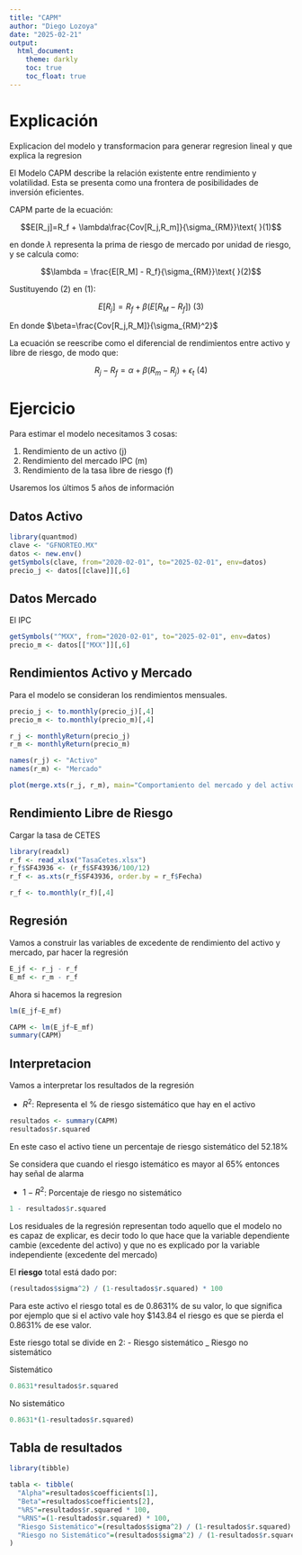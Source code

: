 ```yaml
---
title: "CAPM"
author: "Diego Lozoya"
date: "2025-02-21"
output: 
  html_document:
    theme: darkly
    toc: true
    toc_float: true
---
```


# Explicación

Explicacion del modelo y transformacion para generar regresion lineal y que explica la regresion

El Modelo CAPM describe la relación existente entre rendimiento y volatilidad. Esta se presenta como una frontera de posibilidades de inversión eficientes.

CAPM parte de la ecuación:

$$E[R_j]=R_f + \lambda\frac{Cov[R_j,R_m]}{\sigma_{RM}}\text{ }(1)$$

en donde $\lambda$ representa la prima de riesgo de mercado por unidad de riesgo, y se calcula como:

$$\lambda = \frac{E[R_M] - R_f}{\sigma_{RM}}\text{ }(2)$$

Sustituyendo $(2)$ en $(1)$:

$$E[R_j]=R_f + \beta(E[R_M-R_f])\text{ }(3)$$

En donde $\beta=\frac{Cov[R_j,R_M]}{\sigma_{RM}^2}$

La ecuación se reescribe como el diferencial de rendimientos entre activo y libre de riesgo, de modo que:

$$R_j - R_f=\alpha+\beta(R_m-R_j)+\epsilon_t\text{ }(4)$$

# Ejercicio

Para estimar el modelo necesitamos 3 cosas:

1) Rendimiento de un activo (j)
2) Rendimiento del mercado IPC (m)
3) Rendimiento de la tasa libre de riesgo (f)

Usaremos los últimos 5 años de información

## Datos Activo

```r
library(quantmod)
clave <- "GFNORTEO.MX"
datos <- new.env()
getSymbols(clave, from="2020-02-01", to="2025-02-01", env=datos)
precio_j <- datos[[clave]][,6]
```

## Datos Mercado

El IPC

```r
getSymbols("^MXX", from="2020-02-01", to="2025-02-01", env=datos)
precio_m <- datos[["MXX"]][,6]
```

## Rendimientos Activo y Mercado

Para el modelo se consideran los rendimientos mensuales.

```r
precio_j <- to.monthly(precio_j)[,4]
precio_m <- to.monthly(precio_m)[,4]
```

```r
r_j <- monthlyReturn(precio_j)
r_m <- monthlyReturn(precio_m)

names(r_j) <- "Activo"
names(r_m) <- "Mercado"

plot(merge.xts(r_j, r_m), main="Comportamiento del mercado y del activo", legend.loc = "bottom")
```

## Rendimiento Libre de Riesgo

Cargar la tasa de CETES

```r
library(readxl)
r_f <- read_xlsx("TasaCetes.xlsx")
r_f$SF43936 <- (r_f$SF43936/100/12)
r_f <- as.xts(r_f$SF43936, order.by = r_f$Fecha)

r_f <- to.monthly(r_f)[,4]
```

## Regresión

Vamos a construir las variables de excedente de rendimiento del activo y mercado, par hacer la regresión

```r
E_jf <- r_j - r_f
E_mf <- r_m - r_f
```

Ahora si hacemos la regresion

```r
lm(E_jf~E_mf)
```

```r
CAPM <- lm(E_jf~E_mf)
summary(CAPM)
```

## Interpretacion

Vamos a interpretar los resultados de la regresión

- $R^2$: Representa el % de riesgo sistemático que hay en el activo

```r
resultados <- summary(CAPM)
resultados$r.squared
```

En este caso el activo tiene un percentaje de riesgo sistemático del 52.18%

Se considera que cuando el riesgo istemático es mayor al 65% entonces hay señal de alarma

- $1-R^2$: Porcentaje de riesgo no sistemático

```r
1 - resultados$r.squared
```

Los residuales de la regresión representan todo aquello que el modelo no es capaz de explicar, es decir todo lo que hace que la variable dependiente cambie (excedente del activo) y que no es explicado por la variable independiente (excedente del mercado)

El **riesgo** total está dado por:

```r
(resultados$sigma^2) / (1-resultados$r.squared) * 100
```

Para este activo el riesgo total es de 0.8631% de su valor, lo que significa por ejemplo que si el activo vale hoy $143.84 el riesgo es que se pierda el 0.8631% de ese valor.

Este riesgo total se divide en 2:
- Riesgo sistemático
_ Riesgo no sistemático

Sistemático

```r
0.8631*resultados$r.squared
```

No sistemático

```r
0.8631*(1-resultados$r.squared)
```

## Tabla de resultados

```r
library(tibble)

tabla <- tibble(
  "Alpha"=resultados$coefficients[1],
  "Beta"=resultados$coefficients[2],
  "%RS"=resultados$r.squared * 100,
  "%RNS"=(1-resultados$r.squared) * 100,
  "Riesgo Sistemático"=(resultados$sigma^2) / (1-resultados$r.squared) * 100 * resultados$r.squared,
  "Riesgo no Sistemático"=(resultados$sigma^2) / (1-resultados$r.squared) * 100 * (1-resultados$r.squared)
)
```

